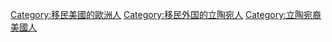 {{Commonscat|Immigrants to the United States from Lithuania}}
{{Portal|美國|國際關係}}

[[Category:移民美國的歐洲人|Category:移民美國的歐洲人]]
[[Category:移民外国的立陶宛人|Category:移民外国的立陶宛人]]
[[Category:立陶宛裔美國人|Category:立陶宛裔美國人]]
